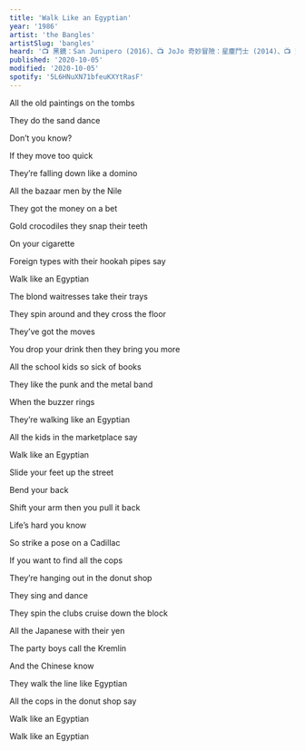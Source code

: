 ```yaml
---
title: 'Walk Like an Egyptian'
year: '1986'
artist: 'the Bangles'
artistSlug: 'bangles'
heard: '📺 黑鏡：San Junipero (2016)、📺 JoJo 奇妙冒險：星塵鬥士 (2014)、📺 蓋酷家庭：420 (2009)'
published: '2020-10-05'
modified: '2020-10-05'
spotify: '5L6HNuXN71bfeuKXYtRasF'
---
```


<LyricSection>

All the old paintings on the tombs

They do the sand dance

Don&rsquo;t you know?

</LyricSection>

<LyricSection>

If they move too quick

They&rsquo;re falling down like a domino

All the bazaar men by the Nile

They got the money on a bet

Gold crocodiles they snap their teeth

On your cigarette

Foreign types with their hookah pipes say

Walk like an Egyptian

</LyricSection>

<LyricSection>

The blond waitresses take their trays

They spin around and they cross the floor

They&rsquo;ve got the moves

You drop your drink then they bring you more

All the school kids so sick of books

They like the punk and the metal band

When the buzzer rings

They&rsquo;re walking like an Egyptian

</LyricSection>

<LyricSection>

All the kids in the marketplace say

Walk like an Egyptian

Slide your feet up the street

Bend your back

Shift your arm then you pull it back

Life&rsquo;s hard you know

</LyricSection>

<LyricSection>

So strike a pose on a Cadillac

If you want to find all the cops

They&rsquo;re hanging out in the donut shop

They sing and dance

They spin the clubs cruise down the block

All the Japanese with their yen

The party boys call the Kremlin

And the Chinese know

They walk the line like Egyptian

</LyricSection>

<LyricSection>

All the cops in the donut shop say

Walk like an Egyptian

Walk like an Egyptian

</LyricSection>

